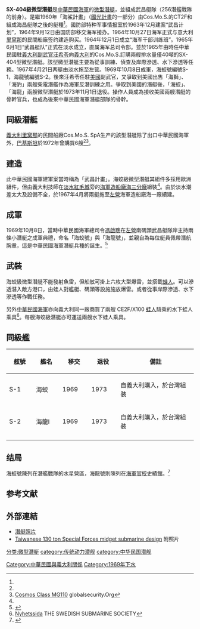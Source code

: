 {{noteTA
|1=zh-hans:里窝那;zh-hant:利禾奴;zh-tw:利弗諾;
}}
{{潛艇
|名称= SX-404級微型潛艇 [[File:Flag_of_the_Republic_of_China.svg|25px]]
|图片= 
|照片说明= 
|舰种= 柴電潛艇
|命名= 
|拥有国= {{ROC}}
|前型= 無
|次型= [[茄比級潛艦|茄比級潛艦]]
|同型= {{PAK}}微型潛艇
|下水= 1969年
|竣工= 1969年
|结局= 1973年除役<ref name="聯合報">{{cite news | author=程嘉文
| title = 海軍年曆揭祕 最老潛艇、超迷你海蛟
| url = http://udn.com/NEWS/NATIONAL/NAT5/6069376.shtml
| newspaper = [[聯合報|聯合報]] | date = 2011-01-02
| archive-url=https://web.archive.org/web/20110105024127/http://udn.com/NEWS/NATIONAL/NAT5/6069376.shtml
| archive-date=2011-01-05 | dead-url = yes }}</ref>
|水上吃水= {{cvt|10|ft}}<ref name="關振清p90">{{cite book | author = 關振清 | title =下潛！下潛！中華民國海軍潛艦部隊之創建 
| url = {{Google Book|z-s9EAAAQBAJ|中華民國海軍潛艦部隊之創建|plainurl=yes|pg=90}}
| publisher = 老戰友工作室 | date = 2011年12月31日 | isbn = 9789868429765
| page = 90-91}}</ref>
|水上排水量= 45.5噸<ref name="關振清p90"/>
|水下排水量= 50噸<ref name="關振清p90"/>
|极限潜深= {{cvt|330|ft}}（合約）<br/>{{cvt|450|ft}}（實測）<ref name="關振清p90"/>
|长度= {{cvt|58|ft|4|in}}<ref name="關振清p90"/>
|阔度= 6.5 英呎<ref name="CSNWB">[http://covertshores.blogspot.com/2010/09/italian-small-submarines.html Italian Small Submarines Covert Shore Naval Warfare Blog] {{Wayback|url=http://covertshores.blogspot.com/2010/09/italian-small-submarines.html |date=20110814012202 }} 2010-09-02</ref>
|动力系统= 柴油主機 
|叶轴= 單軸四葉螺旋槳推進
|水上极速= {{cvt|7.5|kn|km/h}}<ref name="關振清p90"/>
|潜行极速= {{cvt|6.5|kn|km/h}}<ref name="關振清p90"/>
|乘员= 4名軍官，2名士官，10名乘客<ref name="關振清p90"/>
|鱼雷= 無
|导弹= 
|其他武备=六枚大型[[深水炸彈|深水炸彈]]，並搭載[[蛙人|蛙人]]<ref name="聯合報"/>
|结构= 
|自持力= 
|续航力= {{cvt|1,200|nmi|km}}（水上）<br/>{{cvt|55|nmi|km}}（潜行）<ref name="關振清p90"/>
|其他= 可運送兩艘CE2F/X100蛙人水下運輸微型潛艇。
}}
'''SX-404級微型潛艇'''是[[中華民國海軍|中華民國海軍]]的[[微型潛艇|微型潛艇]]，並組成武昌艇隊（256潛艦戰隊的前身）。是繼1960年「海鯊計畫」（[[國光計畫|國光計畫]]的一部分）由Cos.Mo.S.的CT2F和{{le|CE2F級微型潛艇|Cosmos CE2F series}}組成海昌艇隊之後的艇種<ref name="聯合報"/>。國防部特种军事情报室於1963年12月建案“武昌计划”，1964年9月12日由国防部移交海军接办。1964年10月27日海军正式与意大利[[里窝那|里窝那]]的民間船廠{{le|Cos.Mo.S. SpA|Cos.Mo.S}}签约建造购买。1964年12月1日成立“海军干部训练班”。1965年6月1日“武昌艇队”正式在淡水成立，直属海军总司令部。並於1965年由時任中華民國駐[[義大利|義大利]][[駐外武官|副武官]][[汪希苓|汪希苓]]向[[義大利|義大利]]的Cos.Mo.S.訂購兩艘排水量僅40噸的SX-404型微型潛艇。該型微型潛艇主要為從事訓練、偵查及岸際滲透、水下滲透等任務。1967年4月21日两艇由淡水拖至左营。1969年10月8日成軍，海蛟號編號S-1，海龍號編號S-2。後來汪希苓任駐[[美國|美國]]副武官，又爭取到美國出售「海獅」、「海豹」兩艘柴電潛艦作為海軍反潛訓練之用。爭取到美國的潛艇後，「海蛟」、「海龍」兩艘微型潛艇於1973年11月1日退役。操作人員成為接收美國兩艘潛艇的骨幹官兵，也成為後來中華民國海軍潛艇部隊的骨幹。

==同級潛艇==
[[義大利|義大利]][[里窝那|里窝那]]的民間船廠Cos.Mo.S. SpA生产的該型潛艇除了出口中華民國海軍外，[[巴基斯坦|巴基斯坦]]於1972年曾購買6艘<ref name="CSNWB"/><ref>[http://www.globalsecurity.org/military/world/pakistan/mg110.htm  Cosmos Class MG110] {{Wayback|url=http://www.globalsecurity.org/military/world/pakistan/mg110.htm |date=20101215171054 }} globalsecurity.Org</ref>。

==建造==
此中華民國海軍建軍案當時稱為「武昌計畫」。海蛟級微型潛艇其組件多採用歐洲組件，但由義大利技師在[[淡水區|淡水]][[紅毛城|紅毛城]]旁的[[淡水港|海軍造船廠海三分廠]]組裝<ref name="聯合報"/>。由於淡水潮差太大及設備不全，於1967年4月將兩艇拖至[[左營|左營]]海軍造船廠海一廠續建。

==成軍==
1969年10月8日，當時中華民國海軍總司令[[馮啟聰|馮啟聰]]在[[左營區|左營]]南碼頭武昌艇隊岸主持兩條小潛艇之成軍典禮，命名「海蛟號」與「海龍號」，並親自為每位艇員佩帶潛航胸章，這是中華民國海軍潛艇兵種的誕生。<ref>{{cite book | author = 關振清 | title =下潛！下潛！中華民國海軍潛艦部隊之創建 
| url = {{Google Book|z-s9EAAAQBAJ|中華民國海軍潛艦部隊之創建|plainurl=yes|pg=112}}
| publisher = 老戰友工作室 | date = 2011年12月31日 | isbn = 9789868429765
| page = 112}}
</ref>

==武裝==
海蛟級微型潛艇不能發射魚雷，但船舷可掛上六枚大型爆雷，並搭載[[蛙人|蛙人]]。可以滲透潛入敵方港口，由蛙人對艦艇、碼頭等設施施放爆雷。或者從事岸際滲透、水下滲透等作戰任務。

另外[[中華民國海軍|中華民國海軍]]亦向義大利同一廠商買了兩艘 CE2F/X100 [[蛙人|蛙人]]騎乘的水下蛙人乘具<ref>[http://home.swipnet.se/Submarine/Nyhetssida.htm Nyhetssida] {{Wayback|url=http://home.swipnet.se/Submarine/Nyhetssida.htm |date=20110604194932 }} THE SWEDISH SUBMARINE SOCIETY</ref>。每艘海蛟級潛艇亦可運送兩艘水下蛙人乘具。

== 同級艦 ==
{| class="wikitable"
|- valign="top"
! width="70"|舷號
! width="70"|艦名
! width="70"|移交
! width="70"|退役
! width="250"|備註
|-
|S-1
|海蛟
|1969
|1973
|自義大利購入，於台灣組裝
|-
|S-2
|海龍I
|1969
|1973
|自義大利購入，於台灣組裝
|-
|}

==结局==
海蛟號陳列在潛艦戰隊的水星營區，海龍號則陳列在[[海軍官校|海軍官校]]史績館。<ref>{{Cite web
|url=https://tw.news.yahoo.com/1969年海軍潛艇兵種的誕生-海蛟號與海龍號功不可沒-092622879.html
|title=1969年海軍潛艇兵種的誕生 海蛟號與海龍號功不可沒
|author=宋德威
|date=2017年3月21日
|website=Yahoo奇摩新聞
|access-date=2022年1月22日
|archive-date=2021年12月7日
|archive-url=https://web.archive.org/web/20211207215224/https://tw.news.yahoo.com/1969%E5%B9%B4%E6%B5%B7%E8%BB%8D%E6%BD%9B%E8%89%87%E5%85%B5%E7%A8%AE%E7%9A%84%E8%AA%95%E7%94%9F-%E6%B5%B7%E8%9B%9F%E8%99%9F%E8%88%87%E6%B5%B7%E9%BE%8D%E8%99%9F%E5%8A%9F%E4%B8%8D%E5%8F%AF%E6%B2%92-092622879.html
|dead-url=no
}}</ref>

==参考文献==
{{reflist|2}}

==外部連結==
* [http://www.shipspotting.com/gallery/photo.php?lid=1795891 潛艇照片] {{Wayback|url=http://www.shipspotting.com/gallery/photo.php?lid=1795891 |date=20211207221957 }}
* [http://www.hisutton.com/Taiwanese_midget_sub.html Taiwanese 130 ton Special Forces midget submarine design] {{Wayback|url=http://www.hisutton.com/Taiwanese_midget_sub.html |date=20211207220255 }}附照片

{{中華民國海軍潛艦}}

[[分类:微型潛艇|分类:微型潛艇]]
[[category:传统动力潜舰|category:传统动力潜舰]]
[[category:中华民国潜舰|category:中华民国潜舰]]
[[Category:中華民國與義大利關係|Category:中華民國與義大利關係]]
[[Category:1969年下水|Category:1969年下水]]